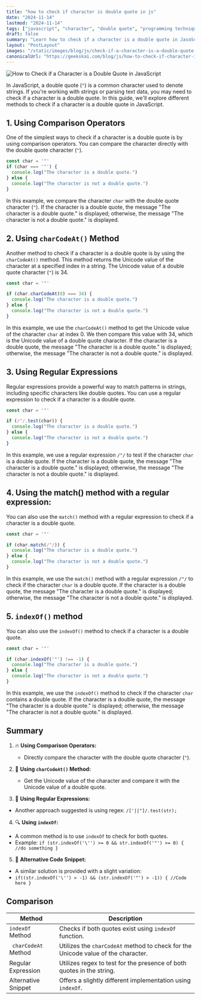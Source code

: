 ```yaml
---
title: "how to check if character is double quote in js"
date: "2024-11-14"
lastmod: "2024-11-14"
tags: ["javascript", "character", "double quote", "programming techniques"]
draft: false
summary: "Learn how to check if a character is a double quote in JavaScript using various methods, including comparison operators, charCodeAt(), and regular expressions."
layout: "PostLayout"
images: "/static/images/blog/js/check-if-a-character-is-a-double-quote-in-js.png"
canonicalUrl: "https://geekskai.com/blog/js/how-to-check-if-character-is-double-quote-javascript/"
---
```


![How to Check if a Character is a Double Quote in JavaScript](/static/images/blog/js/check-if-a-character-is-a-double-quote-in-js.png)

In JavaScript, a double quote (`"`) is a common character used to denote strings. If you're working with strings or parsing text data, you may need to check if a character is a double quote. In this guide, we'll explore different methods to check if a character is a double quote in JavaScript.

## 1. Using Comparison Operators

One of the simplest ways to check if a character is a double quote is by using comparison operators. You can compare the character directly with the double quote character (`"`).

```javascript
const char = '"'
if (char === '"') {
  console.log("The character is a double quote.")
} else {
  console.log("The character is not a double quote.")
}
```

In this example, we compare the character `char` with the double quote character (`"`). If the character is a double quote, the message "The character is a double quote." is displayed; otherwise, the message "The character is not a double quote." is displayed.

## 2. Using `charCodeAt()` Method

Another method to check if a character is a double quote is by using the `charCodeAt()` method. This method returns the Unicode value of the character at a specified index in a string. The Unicode value of a double quote character (`"`) is 34.

```javascript
const char = '"'

if (char.charCodeAt(0) === 34) {
  console.log("The character is a double quote.")
} else {
  console.log("The character is not a double quote.")
}
```

In this example, we use the `charCodeAt()` method to get the Unicode value of the character `char` at index 0. We then compare this value with 34, which is the Unicode value of a double quote character. If the character is a double quote, the message "The character is a double quote." is displayed; otherwise, the message "The character is not a double quote." is displayed.

## 3. Using Regular Expressions

Regular expressions provide a powerful way to match patterns in strings, including specific characters like double quotes. You can use a regular expression to check if a character is a double quote.

```javascript
const char = '"'

if (/"/.test(char)) {
  console.log("The character is a double quote.")
} else {
  console.log("The character is not a double quote.")
}
```

In this example, we use a regular expression `/"/` to test if the character `char` is a double quote. If the character is a double quote, the message "The character is a double quote." is displayed; otherwise, the message "The character is not a double quote." is displayed.

## 4. Using the match() method with a regular expression:

You can also use the `match()` method with a regular expression to check if a character is a double quote.

```javascript
const char = '"'

if (char.match(/"/)) {
  console.log("The character is a double quote.")
} else {
  console.log("The character is not a double quote.")
}
```

In this example, we use the `match()` method with a regular expression `/"/` to check if the character `char` is a double quote. If the character is a double quote, the message "The character is a double quote." is displayed; otherwise, the message "The character is not a double quote." is displayed.

## 5. `indexOf()` method

You can also use the `indexOf()` method to check if a character is a double quote.

```javascript
const char = '"'

if (char.indexOf('"') !== -1) {
  console.log("The character is a double quote.")
} else {
  console.log("The character is not a double quote.")
}
```

In this example, we use the `indexOf()` method to check if the character `char` contains a double quote. If the character is a double quote, the message "The character is a double quote." is displayed; otherwise, the message "The character is not a double quote." is displayed.

## Summary

1. 🔥 **Using Comparison Operators:**

   - Directly compare the character with the double quote character (`"`).

2. 🌟 **Using `charCodeAt()` Method:**

   - Get the Unicode value of the character and compare it with the Unicode value of a double quote.

3. 🔄 **Using Regular Expressions:**

- Another approach suggested is using regex: `/['||"]/.test(str);`

4. 🔍 **Using `indexOf`:**

- A common method is to use `indexOf` to check for both quotes.
- Example: `if (str.indexOf('\'') >= 0 && str.indexOf('"') >= 0) { //do something }`

5. 📜 **Alternative Code Snippet:**

- A similar solution is provided with a slight variation:
- `if((str.indexOf('\'') > -1) && (str.indexOf('"') > -1)) { //Code here }`

## Comparison

| Method               | Description                                                                       |
| -------------------- | --------------------------------------------------------------------------------- |
| `indexOf` Method     | Checks if both quotes exist using `indexOf` function.                             |
| ` charCodeAt` Method | Utilizes the `charCodeAt` method to check for the Unicode value of the character. |
| Regular Expression   | Utilizes regex to test for the presence of both quotes in the string.             |
| Alternative Snippet  | Offers a slightly different implementation using `indexOf`.                       |
